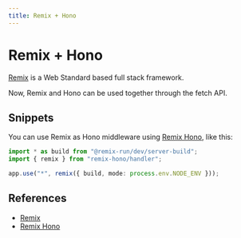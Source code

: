 ```yaml
---
title: Remix + Hono
---
```


# Remix + Hono

[Remix](https://remix.run/) is a Web Standard based full stack framework.

Now, Remix and Hono can be used together through the fetch API.

## Snippets

You can use Remix as Hono middleware using [Remix Hono](https://github.com/sergiodxa/remix-hono), like this:

```ts
import * as build from "@remix-run/dev/server-build";
import { remix } from "remix-hono/handler";

app.use("*", remix({ build, mode: process.env.NODE_ENV }));
```

## References

- [Remix](https://remix.run/)
- [Remix Hono](https://github.com/sergiodxa/remix-hono)
